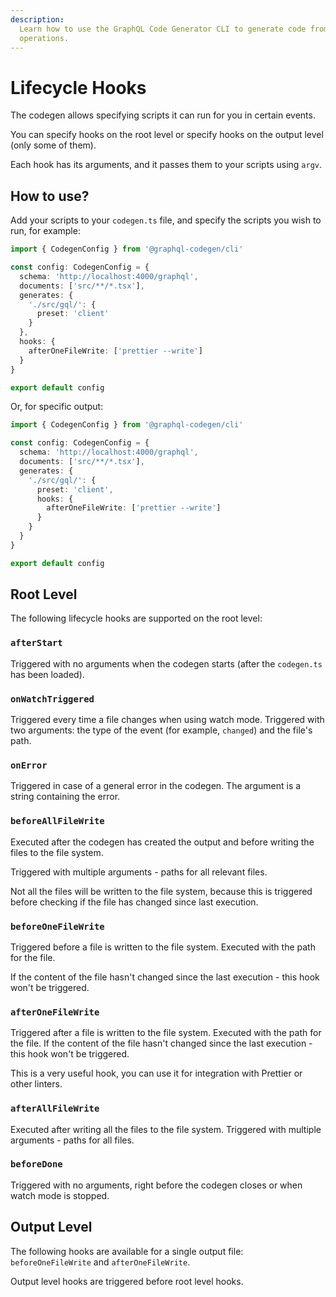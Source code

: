 ```yaml
---
description:
  Learn how to use the GraphQL Code Generator CLI to generate code from your GraphQL schema and
  operations.
---
```



# Lifecycle Hooks

The codegen allows specifying scripts it can run for you in certain events.

You can specify hooks on the root level or specify hooks on the output level (only some of them).

Each hook has its arguments, and it passes them to your scripts using `argv`.

## How to use?

Add your scripts to your `codegen.ts` file, and specify the scripts you wish to run, for example:

```ts
import { CodegenConfig } from '@graphql-codegen/cli'

const config: CodegenConfig = {
  schema: 'http://localhost:4000/graphql',
  documents: ['src/**/*.tsx'],
  generates: {
    './src/gql/': {
      preset: 'client'
    }
  },
  hooks: {
    afterOneFileWrite: ['prettier --write']
  }
}

export default config
```

Or, for specific output:

```ts
import { CodegenConfig } from '@graphql-codegen/cli'

const config: CodegenConfig = {
  schema: 'http://localhost:4000/graphql',
  documents: ['src/**/*.tsx'],
  generates: {
    './src/gql/': {
      preset: 'client',
      hooks: {
        afterOneFileWrite: ['prettier --write']
      }
    }
  }
}

export default config
```

## Root Level

The following lifecycle hooks are supported on the root level:

### `afterStart`

Triggered with no arguments when the codegen starts (after the `codegen.ts` has been loaded).

### `onWatchTriggered`

Triggered every time a file changes when using watch mode. Triggered with two arguments: the type of
the event (for example, `changed`) and the file's path.

### `onError`

Triggered in case of a general error in the codegen. The argument is a string containing the error.

### `beforeAllFileWrite`

Executed after the codegen has created the output and before writing the files to the file system.

Triggered with multiple arguments - paths for all relevant files.

<Callout>
  Not all the files will be written to the file system, because this is triggered before checking if
  the file has changed since last execution.
</Callout>

### `beforeOneFileWrite`

Triggered before a file is written to the file system. Executed with the path for the file.

If the content of the file hasn't changed since the last execution - this hook won't be triggered.

### `afterOneFileWrite`

Triggered after a file is written to the file system. Executed with the path for the file. If the
content of the file hasn't changed since the last execution - this hook won't be triggered.

<Callout>
  This is a very useful hook, you can use it for integration with Prettier or other linters.
</Callout>

### `afterAllFileWrite`

Executed after writing all the files to the file system. Triggered with multiple arguments - paths
for all files.

### `beforeDone`

Triggered with no arguments, right before the codegen closes or when watch mode is stopped.

## Output Level

The following hooks are available for a single output file: `beforeOneFileWrite` and
`afterOneFileWrite`.

Output level hooks are triggered before root level hooks.
